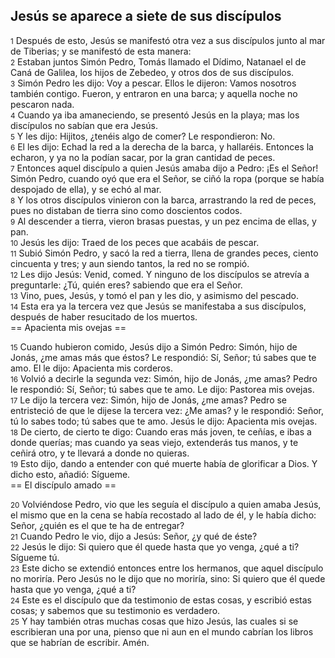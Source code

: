== Jesús se aparece a siete de sus discípulos ==

{{anchor|1}} <small>1</small> Después de esto, Jesús se manifestó otra vez a sus discípulos junto al mar de Tiberias; y se manifestó de esta manera:<br>
{{anchor|2}} <small>2</small> Estaban juntos Simón Pedro, Tomás llamado el Dídimo, Natanael el de Caná de Galilea, los hijos de Zebedeo, y otros dos de sus discípulos.<br>
{{anchor|3}} <small>3</small> Simón Pedro les dijo: Voy a pescar. Ellos le dijeron: Vamos nosotros también contigo. Fueron, y entraron en una barca; y aquella noche no pescaron nada.<br>
{{anchor|4}} <small>4</small> Cuando ya iba amaneciendo, se presentó Jesús en la playa; mas los discípulos no sabían que era Jesús.<br>
{{anchor|5}} <small>5</small> Y les dijo: Hijitos, ¿tenéis algo de comer? Le respondieron: No.<br>
{{anchor|6}} <small>6</small> El les dijo: Echad la red a la derecha de la barca, y hallaréis. Entonces la echaron, y ya no la podían sacar, por la gran cantidad de peces.<br>
{{anchor|7}} <small>7</small> Entonces aquel discípulo a quien Jesús amaba dijo a Pedro: ¡Es el Señor! Simón Pedro, cuando oyó que era el Señor, se ciñó la ropa (porque se había despojado de ella), y se echó al mar.<br>
{{anchor|8}} <small>8</small> Y los otros discípulos vinieron con la barca, arrastrando la red de peces, pues no distaban de tierra sino como doscientos codos.<br>
{{anchor|9}} <small>9</small> Al descender a tierra, vieron brasas puestas, y un pez encima de ellas, y pan.<br>
{{anchor|10}} <small>10</small> Jesús les dijo: Traed de los peces que acabáis de pescar.<br>
{{anchor|11}} <small>11</small> Subió Simón Pedro, y sacó la red a tierra, llena de grandes peces, ciento cincuenta y tres; y aun siendo tantos, la red no se rompió.<br>
{{anchor|12}} <small>12</small> Les dijo Jesús: Venid, comed. Y ninguno de los discípulos se atrevía a preguntarle: ¿Tú, quién eres? sabiendo que era el Señor.<br>
{{anchor|13}} <small>13</small> Vino, pues, Jesús, y tomó el pan y les dio, y asimismo del pescado.<br>
{{anchor|14}} <small>14</small> Esta era ya la tercera vez que Jesús se manifestaba a sus discípulos, después de haber resucitado de los muertos.<br>
== Apacienta mis ovejas ==

{{anchor|15}} <small>15</small> Cuando hubieron comido, Jesús dijo a Simón Pedro: Simón, hijo de Jonás, ¿me amas más que éstos? Le respondió: Sí, Señor; tú sabes que te amo. El le dijo: Apacienta mis corderos.<br>
{{anchor|16}} <small>16</small> Volvió a decirle la segunda vez: Simón, hijo de Jonás, ¿me amas? Pedro le respondió: Sí, Señor; tú sabes que te amo. Le dijo: Pastorea mis ovejas.<br>
{{anchor|17}} <small>17</small> Le dijo la tercera vez: Simón, hijo de Jonás, ¿me amas? Pedro se entristeció de que le dijese la tercera vez: ¿Me amas? y le respondió: Señor, tú lo sabes todo; tú sabes que te amo. Jesús le dijo: Apacienta mis ovejas.<br>
{{anchor|18}} <small>18</small> De cierto, de cierto te digo: Cuando eras más joven, te ceñías, e ibas a donde querías; mas cuando ya seas viejo, extenderás tus manos, y te ceñirá otro, y te llevará a donde no quieras.<br>
{{anchor|19}} <small>19</small> Esto dijo, dando a entender con qué muerte había de glorificar a Dios. Y dicho esto, añadió: Sígueme.<br>
== El discípulo amado ==

{{anchor|20}} <small>20</small> Volviéndose Pedro, vio que les seguía el discípulo a quien amaba Jesús, el mismo que en la cena se había recostado al lado de él, y le había dicho: Señor, ¿quién es el que te ha de entregar?<br>
{{anchor|21}} <small>21</small> Cuando Pedro le vio, dijo a Jesús: Señor, ¿y qué de éste?<br>
{{anchor|22}} <small>22</small> Jesús le dijo: Si quiero que él quede hasta que yo venga, ¿qué a ti? Sígueme tú.<br>
{{anchor|23}} <small>23</small> Este dicho se extendió entonces entre los hermanos, que aquel discípulo no moriría. Pero Jesús no le dijo que no moriría, sino: Si quiero que él quede hasta que yo venga, ¿qué a ti?<br>
{{anchor|24}} <small>24</small> Este es el discípulo que da testimonio de estas cosas, y escribió estas cosas; y sabemos que su testimonio es verdadero.<br>
{{anchor|25}} <small>25</small> Y hay también otras muchas cosas que hizo Jesús, las cuales si se escribieran una por una, pienso que ni aun en el mundo cabrían los libros que se habrían de escribir. Amén.<br>
